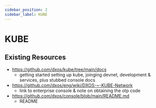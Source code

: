 ```yaml
---
sidebar_position: 2
sidebar_label: KUBE
---
```


# KUBE

## Existing Resources

- https://github.com/dxos/kube/tree/main/docs
  - getting started setting up kube, joinging devnet, development & services, plus stubbed console docs
- https://github.com/dxos/eng/wiki/DXOS-~-KUBE-Network
  - link to enterprise console & note on obtaining the otp code
- https://github.com/dxos/console/blob/main/README.md
  - README 
